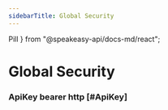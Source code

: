 ```yaml
---
sidebarTitle: Global Security
---
```


Pill
} from "@speakeasy-api/docs-md/react";


# Global Security

### ApiKey <Pill variant="info">bearer</Pill> <Pill variant="info">http</Pill> [#ApiKey]